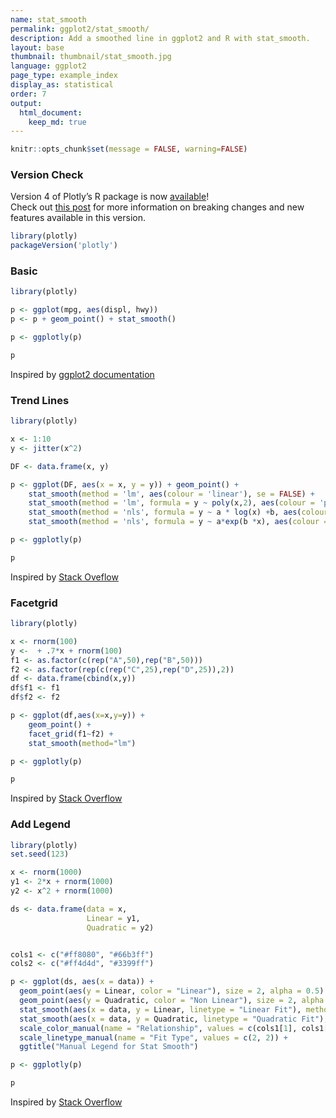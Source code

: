 ```yaml
---
name: stat_smooth
permalink: ggplot2/stat_smooth/
description: Add a smoothed line in ggplot2 and R with stat_smooth.
layout: base
thumbnail: thumbnail/stat_smooth.jpg
language: ggplot2
page_type: example_index
display_as: statistical
order: 7
output:
  html_document:
    keep_md: true
---
```


```r
knitr::opts_chunk$set(message = FALSE, warning=FALSE)
```



### Version Check

Version 4 of Plotly's R package is now [available](https://plot.ly/r/getting-started/#installation)!<br>
Check out [this post](http://moderndata.plot.ly/upgrading-to-plotly-4-0-and-above/) for more information on breaking changes and new features available in this version.

```r
library(plotly)
packageVersion('plotly')
```

### Basic

```r
library(plotly)

p <- ggplot(mpg, aes(displ, hwy))
p <- p + geom_point() + stat_smooth()

p <- ggplotly(p)

p
```
Inspired by <a href="http://docs.ggplot2.org/current/">ggplot2 documentation</a>

### Trend Lines

```r
library(plotly)

x <- 1:10
y <- jitter(x^2)

DF <- data.frame(x, y)

p <- ggplot(DF, aes(x = x, y = y)) + geom_point() +
    stat_smooth(method = 'lm', aes(colour = 'linear'), se = FALSE) +
    stat_smooth(method = 'lm', formula = y ~ poly(x,2), aes(colour = 'polynomial'), se= FALSE) +
    stat_smooth(method = 'nls', formula = y ~ a * log(x) +b, aes(colour = 'logarithmic'), se = FALSE, start = list(a=1,b=1)) +
    stat_smooth(method = 'nls', formula = y ~ a*exp(b *x), aes(colour = 'Exponential'), se = FALSE, start = list(a=1,b=1))

p <- ggplotly(p)

p
```
Inspired by <a href="http://stackoverflow.com/questions/15102254/how-do-i-add-different-trend-lines-in-r">Stack Oveflow</a>

### Facetgrid

```r
library(plotly)

x <- rnorm(100)
y <-  + .7*x + rnorm(100)
f1 <- as.factor(c(rep("A",50),rep("B",50)))
f2 <- as.factor(rep(c(rep("C",25),rep("D",25)),2))
df <- data.frame(cbind(x,y))
df$f1 <- f1
df$f2 <- f2

p <- ggplot(df,aes(x=x,y=y)) +
    geom_point() +
    facet_grid(f1~f2) +
    stat_smooth(method="lm")

p <- ggplotly(p)

p
```
Inspired by <a href="http://stackoverflow.com/questions/12572035/adding-a-regression-line-to-a-facet-grid-with-qplot-in-r">Stack Overflow</a>

### Add Legend

```r
library(plotly)
set.seed(123)

x <- rnorm(1000)
y1 <- 2*x + rnorm(1000)
y2 <- x^2 + rnorm(1000)

ds <- data.frame(data = x, 
                 Linear = y1, 
                 Quadratic = y2)


cols1 <- c("#ff8080", "#66b3ff")
cols2 <- c("#ff4d4d", "#3399ff")

p <- ggplot(ds, aes(x = data)) + 
  geom_point(aes(y = Linear, color = "Linear"), size = 2, alpha = 0.5) + 
  geom_point(aes(y = Quadratic, color = "Non Linear"), size = 2, alpha = 0.5) + 
  stat_smooth(aes(x = data, y = Linear, linetype = "Linear Fit"), method = "lm", formula = y ~ x, se = F, size = 0.25, color = cols2[1]) + 
  stat_smooth(aes(x = data, y = Quadratic, linetype = "Quadratic Fit"), method = "lm", formula = y ~ poly(x,2), se = F, size = 0.25, color = cols2[2]) + 
  scale_color_manual(name = "Relationship", values = c(cols1[1], cols1[2])) + 
  scale_linetype_manual(name = "Fit Type", values = c(2, 2)) + 
  ggtitle("Manual Legend for Stat Smooth")

p <- ggplotly(p)

p
```
Inspired by <a href="http://stackoverflow.com/questions/17148679/construct-a-manual-legend-for-a-complicated-plot">Stack Overflow</a>

